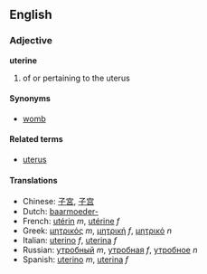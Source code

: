==English==

===Adjective===
'''uterine'''

# of or pertaining to the uterus

====Synonyms====
*[[womb]]

====Related terms====
*[[uterus]]

====Translations====
*Chinese: [[子宮]], [[子宫]]
*Dutch: [[baarmoeder-]]
*French: [[utérin]] ''m'', [[utérine]] ''f''
*Greek: [[μητρικός]] ''m'', [[μητρική]] ''f'', [[μητρικό]] ''n''
*Italian: [[uterino]] ''f'', [[uterina]] ''f''
*Russian: [[утробный]] ''m'', [[утробная]] ''f'', [[утробное]] ''n''
*Spanish: [[uterino]] ''m'', [[uterina]] ''f''